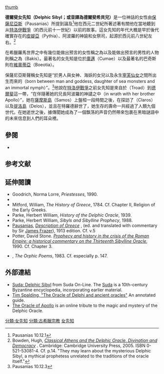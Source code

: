 [[圖像:Michelangelo_-_Delphic_Sibyl.jpg|thumb]]

{{古希臘宗教}}

'''德爾斐女先知（Delphic Sibyl；或音譯為德爾斐希貝兒）'''是一位神話的女性由[[保薩尼亞斯_(地理學家)|保薩尼亞斯]]（Pausanias）所提到論及<ref>Pausanias 10.12.1</ref>他在西元二世紀所著述著有關他在當地聽到从[[特洛伊戰爭|特洛伊戰爭]]（約西元前十一世紀）以前的故事。這女先知的年代大概是早於後代確實存在的[[皮媞亞|皮媞亞]]（Pythia）、阿波羅的神諭和女祭司，起源於西元前八世紀左右。<ref>Bowden, Hugh, [https://books.google.com/books?id=SoSJLj3O3tYC&printsec=frontcover ''Classical Athens and the Delphic Oracle. Divination and Democracy''] {{Wayback|url=https://books.google.com/books?id=SoSJLj3O3tYC&printsec=frontcover |date=20200806142519 }}. Cambridge: Cambridge University Press, 2005. ISBN 0-521-53081-4. Cf. p.14. "They may learn about the mysterious Delphic Sibyl, a mythical prophetess unrelated to the traditions of the oracle itself."</ref>

在希臘羅馬世界之中有幾位能做出预言的女性稱之為{{link-en|女先知|Sibyl}}以及能做出预言的男性的人物則稱之為{{link-en|巴奇斯|Bakis}}（Bakis）。最著名的女先知是位於[[庫邁|庫邁]]（Cumae）以及最著名的巴奇斯則在[[維奧蒂亞州|維奧蒂亞]]（Boeotia）。

保薩尼亞斯聲稱女先知是“於男人與女神、海妖的女兒以及永生[[寧芙|寧芙仙女]]之間所出生而來的（born between man and goddess, daughter of sea monsters and an immortal nymph）”。<ref>Pausanias 10.12.3</ref>他說在[[特洛伊戰爭|特洛伊戰爭]]之前女先知是來自於{{link-en|特羅德|Troad}}（Troad）到[[德爾斐|德爾斐]]這一帶，“在伴隨著她的兄長阿波羅的神譴之中（in wrath with her brother Apollo）”，她在[[薩摩斯島|薩摩斯島]]（Samos）上盤桓一段時間之後，在探訪了{{link-en|克拉羅斯 (古希臘)|Claros|克拉羅斯}}（Claros）以及[[提洛島|提洛島]]（Delos），並且在特羅德辭世了，她生存的壽命一共經過了人類九個世代。在她逝世之後，據傳聞她成為了一個飘荡的声音仍然帶來包裹在黑暗謎語中的未來信息到人們的耳朵裡。

== 參閱 ==
*{{link-en|庫邁女先知|Cumaean Sibyl}}

== 参考文献 ==
{{Reflist}}

== 延伸閱讀 ==
*Goodrich, Norma Lorre, ''Priestesses'', 1990.
*{{cite book | author={{link-en|Hamilton, Edith|Edith Hamilton}}| title=Mythology| url=https://archive.org/details/mythology0000unse_t0r0| publisher=Little, Brown and Company| year=1942| isbn=0-316-34114-2}}
*Mitford, William, ''The History of Greece'', 1784. Cf. Chapter II, Religion of the Early Greeks.
*Parke, Herbert William, ''History of the Delphic Oracle'', 1939. 
*Parke, Herbert William, ''Sibyls and Sibylline Prophecy'', 1988.
*[[保萨尼亚斯_(地理学家)|Pausanias]], [https://books.google.com/books?id=nWliAAAAMAAJ&printsec=frontcover ''Description of Greece''] {{Wayback|url=https://books.google.com/books?id=nWliAAAAMAAJ&printsec=frontcover |date=20200819154740 }}, (ed. and translated with commentary by Sir [[詹姆斯·弗雷澤|James Frazer]]), 1913 edition. Cf. v.5
*Potter, David Stone. ''[https://web.archive.org/web/20090213120221/http://www.umich.edu/~classics/directories/faculty.html#Potter Prophecy and history in the crisis of the Roman Empire: a historical commentary on the Thirteenth Sibylline Oracle]'', 1990. Cf. Chapter 3.
*{{link-en|West, Martin Litchfield|Martin Litchfield West}}, ''The Orphic Poems'', 1983. Cf. especially p. 147.

== 外部連結 ==
{{共享資源|德爾斐女先知}}
*[http://www.stoa.org/sol-bin/search.pl?db=REAL&search_method=QUERY&login=guest&enlogin=guest&user_list=LIST&page_num=1&searchstr=sigma%2C354&field=adlerhw_gr&num_per_page=100 Suda: Delphic Sibyl] {{Webarchive|url=https://archive.today/20130113092437/http://www.stoa.org/sol-bin/search.pl?db=REAL&search_method=QUERY&login=guest&enlogin=guest&user_list=LIST&page_num=1&searchstr=sigma,354&field=adlerhw_gr&num_per_page=100 |date=2013-01-13 }} from Suda On-Line. The [[苏达辞书|Suda]] is a 10th-century Byzantine encyclopedia, incorporating earlier material.
*[https://web.archive.org/web/20052621362500/http://www.isidore-of-seville.com/oracles/4.html Tim Spalding, "The Oracle of Delphi and ancient oracles"] An annotated guide.
*[http://www.delphicoracle.net The Oracle of Apollo] {{Wayback|url=http://www.delphicoracle.net/ |date=20201029124723 }} is an online tribute to the magic and mystery of the Delphic Oracle.
{{希臘宗教}}
[[分類:女先知|分類:女先知]]
[[分類:古希臘宗教|分類:古希臘宗教]]
[[分類:德爾斐|女先知]]
